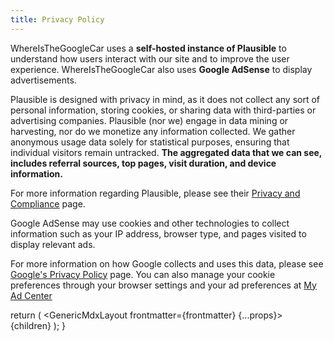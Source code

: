 ```yaml
---
title: Privacy Policy
---
```



WhereIsTheGoogleCar uses a **self-hosted instance of Plausible** to understand how users
interact with our site and to improve the user experience. WhereIsTheGoogleCar also uses
**Google AdSense** to display advertisements.

Plausible is designed with privacy in mind, as it does not collect any sort of personal
information, storing cookies, or sharing data with third-parties or advertising companies.
Plausible (nor we) engage in data mining or harvesting, nor do we monetize any information
collected. We gather anonymous usage data solely for statistical purposes, ensuring that
individual visitors remain untracked. **The aggregated data that we can see, includes referral
sources, top pages, visit duration, and device information.**

For more information regarding Plausible, please see their
[Privacy and Compliance](https://plausible.io/data-policy) page.

Google AdSense may use cookies and other technologies to collect information such as your
IP address, browser type, and pages visited to display relevant ads.

For more information on how Google collects and uses this data, please see
[Google's Privacy Policy](https://policies.google.com/privacy) page. You can
also manage your cookie preferences through your browser settings and your ad
preferences at [My Ad Center](https://myadcenter.google.com)

  return (
    <GenericMdxLayout frontmatter={frontmatter} {...props}>
      {children}
    </GenericMdxLayout>
  );
}
